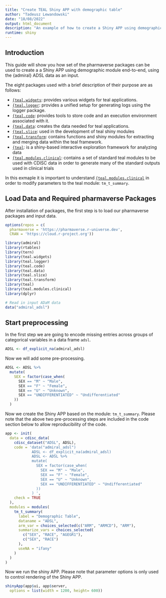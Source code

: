 ```yaml
---
title: "Create TEAL Shiny APP with demographic table"
author: "Tadeusz Lewandowski"
date: "18/08/2022"
output: html_document
description: "An example of how to create a Shiny APP using demographic module"
runtime: shiny
---
```


## Introduction

This guide will show you how set of the pharmaverse packages can be used to create a a Shiny APP using demographic module end-to-end, using the {admiral} ADSL data as an input.

The eight packages used with a brief description of their purpose are as follows:

* [`{teal.widgets`](https://insightsengineering.github.io/teal.widgets/main/index.html): provides various widgets for teal applications.
* [`{teal.logger`](https://insightsengineering.github.io/teal.logger/main/index.html): provides a unified setup for generating logs using the logger package.
* [`{teal.code`](https://insightsengineering.github.io/teal.code/main/index.html): provides tools to store code and an execution environment associated with it.
* [`{teal.data`](https://insightsengineering.github.io/teal.data/main/index.html): creates the data needed for teal applications.
* [`{teal.slice`](https://insightsengineering.github.io/teal.slice/main/index.html): used in the development of teal shiny modules
* [`{teal.transform`](https://insightsengineering.github.io/teal.transform/main/index.html): contains functions and shiny modules for extracting and merging data within the teal framework.
* [`{teal`](https://insightsengineering.github.io/teal/main/index.html): is a shiny-based interactive exploration framework for analyzing data
* [`{teal.modules.clinical`](https://insightsengineering.github.io/teal.modules.clinical/main/index.html): contains a set of standard teal modules to be used with CDISC data in order to generate many of the standard outputs used in clinical trials


In this exmaple it is important to understand [`{teal.modules.clinical`](https://insightsengineering.github.io/teal.modules.clinical/main/index.html) in order to modify parameters to the teal module: `tm_t_summary`.

## Load Data and Required pharmaverse Packages

After installation of packages, the first step is to load our pharmaverse packages and input data.

```r
options(repos = c(
  pharmaverse = 'https://pharmaverse.r-universe.dev',
  CRAN = 'https://cloud.r-project.org'))

library(admiral)
library(rtables)
library(tern)
library(teal.widgets) 
library(teal.logger) 
library(teal.code) 
library(teal.data) 
library(teal.slice)
library(teal.transform)
library(teal)
library(teal.modules.clinical)
library(dplyr)

# Read in input ADaM data 
data("admiral_adsl")

```
  
## Start preprocessing

In the first step we are going to encode missing entries across groups of categorical variables in a data frame `adsl`.


```r
ADSL <- df_explicit_na(admiral_adsl)
```

Now we will add some pre-processing.

```r
ADSL <- ADSL %>%
  mutate(
    SEX = factor(case_when(
      SEX == "M" ~ "Male",
      SEX == "F" ~ "Female",
      SEX == "U" ~ "Unknown",
      SEX == "UNDIFFERENTIATED" ~ "Undifferentiated"
    ))
  ) 

```

Now we create the Shiny APP based on the module: `tm_t_summary`. Please note that the above two pre-processing steps are included in the code section below to allow reproducibility of the code.

```r
app <- init(
  data = cdisc_data(
    cdisc_dataset("ADSL", ADSL),
    code = 'data("admiral_adsl")
            ADSL <- df_explicit_na(admiral_adsl)
            ADSL <- ADSL %>%
            mutate(
              SEX = factor(case_when(
                SEX == "M" ~ "Male",
                SEX == "F" ~ "Female",
                SEX == "U" ~ "Unknown",
                SEX == "UNDIFFERENTIATED" ~ "Undifferentiated"
              ))
            ) ',
    check = TRUE
  ),
  modules = modules(
    tm_t_summary(
      label = "Demographic Table",
      dataname = "ADSL",
      arm_var = choices_selected(c("ARM", "ARMCD"), "ARM"),
      summarize_vars = choices_selected(
        c("SEX", "RACE", "AGEGR1"),
        c("SEX", "RACE")
      ),
      useNA = "ifany"
    )
  )
)

```

Now we run the shiny APP. Please note that parameter options is only used to control rendering of the Shiny APP. 

```r
shinyApp(app$ui, app$server,
  options = list(width = 1200, height= 600))
```

